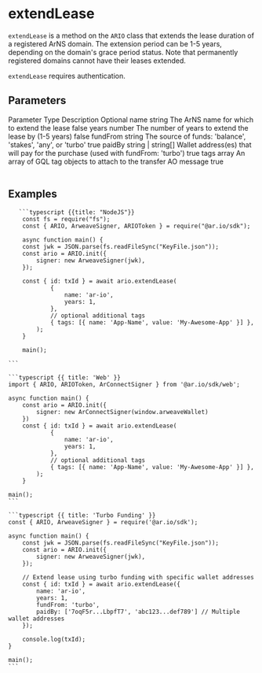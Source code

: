 

# extendLease

`extendLease` is a method on the `ARIO` class that extends the lease duration of a registered ArNS domain. The extension period can be 1-5 years, depending on the domain's grace period status. Note that permanently registered domains cannot have their leases extended.

`extendLease` requires authentication.

## Parameters

<Table>
  <Table.Head>
    <Table.Row>
      <Table.Header>Parameter</Table.Header>
      <Table.Header>Type</Table.Header>
      <Table.Header>Description</Table.Header>
      <Table.Header>Optional</Table.Header>
    </Table.Row>
  </Table.Head>
  <Table.Body>
    <Table.Row>
      <Table.Cell className="font-semibold">name</Table.Cell>
      <Table.Cell>string</Table.Cell>
      <Table.Cell>The ArNS name for which to extend the lease</Table.Cell>
      <Table.Cell>false</Table.Cell>
    </Table.Row>
    <Table.Row>
      <Table.Cell className="font-semibold">years</Table.Cell>
      <Table.Cell>number</Table.Cell>
      <Table.Cell>
        The number of years to extend the lease by (1-5 years)
      </Table.Cell>
      <Table.Cell>false</Table.Cell>
    </Table.Row>
    <Table.Row>
      <Table.Cell className="font-semibold">fundFrom</Table.Cell>
      <Table.Cell>string</Table.Cell>
      <Table.Cell>
        The source of funds: 'balance', 'stakes', 'any', or 'turbo'
      </Table.Cell>
      <Table.Cell>true</Table.Cell>
    </Table.Row>
    <Table.Row>
      <Table.Cell className="font-semibold">paidBy</Table.Cell>
      <Table.Cell>string | string[]</Table.Cell>
      <Table.Cell>
        Wallet address(es) that will pay for the purchase (used with fundFrom: 'turbo')
      </Table.Cell>
      <Table.Cell>true</Table.Cell>
    </Table.Row>
    <Table.Row>
      <Table.Cell className="font-semibold">tags</Table.Cell>
      <Table.Cell>array</Table.Cell>
      <Table.Cell>
        An array of GQL tag objects to attach to the transfer AO message
      </Table.Cell>
      <Table.Cell>true</Table.Cell>
    </Table.Row>
  </Table.Body>
</Table>

## Examples

<CodeGroup title="extendLease">

       ```typescript {{title: "NodeJS"}}
        const fs = require("fs");
        const { ARIO, ArweaveSigner, ARIOToken } = require("@ar.io/sdk");

        async function main() {
        const jwk = JSON.parse(fs.readFileSync("KeyFile.json"));
        const ario = ARIO.init({
            signer: new ArweaveSigner(jwk),
        });

        const { id: txId } = await ario.extendLease(
                {
                    name: 'ar-io',
                    years: 1,
                },
                // optional additional tags
                { tags: [{ name: 'App-Name', value: 'My-Awesome-App' }] },
            );
        }

        main();

    ```

    ```typescript {{ title: 'Web' }}
    import { ARIO, ARIOToken, ArConnectSigner } from '@ar.io/sdk/web';

    async function main() {
        const ario = ARIO.init({
            signer: new ArConnectSigner(window.arweaveWallet)
        })
        const { id: txId } = await ario.extendLease(
                {
                    name: 'ar-io',
                    years: 1,
                },
                // optional additional tags
                { tags: [{ name: 'App-Name', value: 'My-Awesome-App' }] },
            );
        }

    main();
    ```

    ```typescript {{ title: 'Turbo Funding' }}
    const { ARIO, ArweaveSigner } = require('@ar.io/sdk');

    async function main() {
        const jwk = JSON.parse(fs.readFileSync("KeyFile.json"));
        const ario = ARIO.init({
            signer: new ArweaveSigner(jwk),
        });

        // Extend lease using turbo funding with specific wallet addresses
        const { id: txId } = await ario.extendLease({
            name: 'ar-io',
            years: 1,
            fundFrom: 'turbo',
            paidBy: ['7oqF5r...LbpfT7', 'abc123...def789'] // Multiple wallet addresses
        });

        console.log(txId);
    }

    main();
    ```

</CodeGroup>
